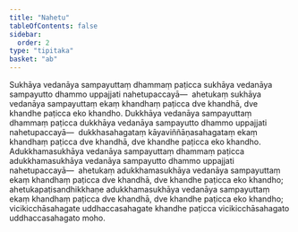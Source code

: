```yaml
---
title: "Nahetu"
tableOfContents: false
sidebar:
  order: 2
type: "tipitaka"
basket: "ab"
---
```



<DynamicBreadcrumb />

<Division number="8">

<Paragraph number="1816">
Sukhāya vedanāya sampayuttaṃ dhammaṃ paṭicca sukhāya vedanāya sampayutto dhammo uppajjati nahetupaccayā—  ahetukaṃ sukhāya vedanāya sampayuttaṃ ekaṃ khandhaṃ paṭicca dve khandhā, dve khandhe paṭicca eko khandho.
</Paragraph>

<Paragraph number="1817">
Dukkhāya vedanāya sampayuttaṃ dhammaṃ paṭicca dukkhāya vedanāya sampayutto dhammo uppajjati nahetupaccayā—  dukkhasahagataṃ kāyaviññāṇasahagataṃ ekaṃ khandhaṃ paṭicca dve khandhā, dve khandhe paṭicca eko khandho.
</Paragraph>

<Paragraph number="1818">
Adukkhamasukhāya vedanāya sampayuttaṃ dhammaṃ paṭicca adukkhamasukhāya vedanāya sampayutto dhammo uppajjati nahetupaccayā—  ahetukaṃ adukkhamasukhāya vedanāya sampayuttaṃ ekaṃ khandhaṃ paṭicca dve khandhā, dve khandhe paṭicca eko khandho; ahetukapaṭisandhikkhaṇe adukkhamasukhāya vedanāya sampayuttaṃ ekaṃ khandhaṃ paṭicca dve khandhā, dve khandhe paṭicca eko khandho; vicikicchāsahagate uddhaccasahagate khandhe paṭicca vicikicchāsahagato uddhaccasahagato moho.
</Paragraph>
</Division>